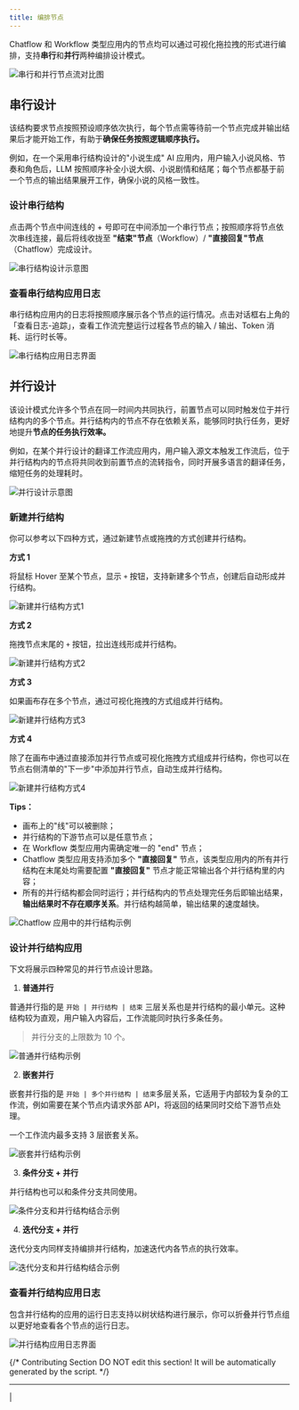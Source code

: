 ```yaml
---
title: 编排节点
---
```


Chatflow 和 Workflow 类型应用内的节点均可以通过可视化拖拉拽的形式进行编排，支持**串行**和**并行**两种编排设计模式。

<Frame caption="上图为串行节点流、下图为并行节点流">
  <img src="https://assets-docs.dify.ai/dify-enterprise-mintlify/zh_CN/guides/workflow/3a087683b42b421d73bf4f4ed224df9c.png" alt="串行和并行节点流对比图" />
</Frame>

## 串行设计

该结构要求节点按照预设顺序依次执行，每个节点需等待前一个节点完成并输出结果后才能开始工作，有助于**确保任务按照逻辑顺序执行。**

例如，在一个采用串行结构设计的"小说生成" AI 应用内，用户输入小说风格、节奏和角色后，LLM 按照顺序补全小说大纲、小说剧情和结尾；每个节点都基于前一个节点的输出结果展开工作，确保小说的风格一致性。

### 设计串行结构

点击两个节点中间连线的 + 号即可在中间添加一个串行节点；按照顺序将节点依次串线连接，最后将线收拢至 **"结束"节点**（Workflow）/ **"直接回复"节点**（Chatflow）完成设计。

<Frame caption="串行结构">
  <img src="https://assets-docs.dify.ai/dify-enterprise-mintlify/zh_CN/guides/workflow/4fbde8db25205e6532550e4da688a839.png" alt="串行结构设计示意图" />
</Frame>

### 查看串行结构应用日志

串行结构应用内的日志将按照顺序展示各个节点的运行情况。点击对话框右上角的 「查看日志-追踪」，查看工作流完整运行过程各节点的输入 / 输出、Token 消耗、运行时长等。

<Frame caption="串行结构应用日志">
  <img src="https://assets-docs.dify.ai/dify-enterprise-mintlify/zh_CN/guides/workflow/46478beb414087e7ce030017d8cb1fbe.png" alt="串行结构应用日志界面" />
</Frame>

## 并行设计

该设计模式允许多个节点在同一时间内共同执行，前置节点可以同时触发位于并行结构内的多个节点。并行结构内的节点不存在依赖关系，能够同时执行任务，更好地提升**节点的任务执行效率。**

例如，在某个并行设计的翻译工作流应用内，用户输入源文本触发工作流后，位于并行结构内的节点将共同收到前置节点的流转指令，同时开展多语言的翻译任务，缩短任务的处理耗时。

<Frame caption="并行设计">
  <img src="https://assets-docs.dify.ai/dify-enterprise-mintlify/zh_CN/guides/workflow/2cd6bb97c75cc3bdaa4a95dd35e637b9.png" alt="并行设计示意图" />
</Frame>

### 新建并行结构

你可以参考以下四种方式，通过新建节点或拖拽的方式创建并行结构。

**方式 1**

将鼠标 Hover 至某个节点，显示 `+` 按钮，支持新建多个节点，创建后自动形成并行结构。

<Frame caption="Type 01">
  <img src="https://assets-docs.dify.ai/dify-enterprise-mintlify/zh_CN/guides/workflow/7ec551351c6483ce8fcd93d4d4c6991f.png" alt="新建并行结构方式1" />
</Frame>

**方式 2**

拖拽节点末尾的 `+` 按钮，拉出连线形成并行结构。

<Frame caption="Type 02">
  <img src="https://assets-docs.dify.ai/dify-enterprise-mintlify/zh_CN/guides/workflow/18009cb97167f3efe3e51829b6cec159.png" alt="新建并行结构方式2" />
</Frame>

**方式 3**

如果画布存在多个节点，通过可视化拖拽的方式组成并行结构。

<Frame caption="Type 03">
  <img src="https://assets-docs.dify.ai/dify-enterprise-mintlify/zh_CN/guides/workflow/ff447ce4bc20f6b51b3497887ad10cf3.png" alt="新建并行结构方式3" />
</Frame>

**方式 4**

除了在画布中通过直接添加并行节点或可视化拖拽方式组成并行结构，你也可以在节点右侧清单的"下一步"中添加并行节点，自动生成并行结构。

<Frame caption="Type 04">
  <img src="https://assets-docs.dify.ai/dify-enterprise-mintlify/zh_CN/guides/workflow/e799c7692999cf2b3659777e43e2c85d.png" alt="新建并行结构方式4" />
</Frame>

**Tips：**

* 画布上的"线"可以被删除；
* 并行结构的下游节点可以是任意节点；
* 在 Workflow 类型应用内需确定唯一的 "end" 节点；
* Chatflow 类型应用支持添加多个 **"直接回复"** 节点，该类型应用内的所有并行结构在末尾处均需要配置 **"直接回复"** 节点才能正常输出各个并行结构里的内容；
* 所有的并行结构都会同时运行；并行结构内的节点处理完任务后即输出结果，**输出结果时不存在顺序关系**。并行结构越简单，输出结果的速度越快。

<Frame caption="Chatflow 应用中的并行结构">
  <img src="https://assets-docs.dify.ai/dify-enterprise-mintlify/zh_CN/guides/workflow/b1744a307c6da7f43cf7f5abb0c2c161.png" alt="Chatflow 应用中的并行结构示例" />
</Frame>

### 设计并行结构应用

下文将展示四种常见的并行节点设计思路。

1. **普通并行**

普通并行指的是 `开始 | 并行结构 | 结束` 三层关系也是并行结构的最小单元。这种结构较为直观，用户输入内容后，工作流能同时执行多条任务。

> 并行分支的上限数为 10 个。

<Frame caption="普通并行">
  <img src="https://assets-docs.dify.ai/dify-enterprise-mintlify/zh_CN/guides/workflow/799ea5b376f0392fbc16ade2740fffa8.png" alt="普通并行结构示例" />
</Frame>

2. **嵌套并行**

嵌套并行指的是 `开始 | 多个并行结构 | 结束`多层关系，它适用于内部较为复杂的工作流，例如需要在某个节点内请求外部 API，将返回的结果同时交给下游节点处理。

一个工作流内最多支持 3 层嵌套关系。

<Frame caption="嵌套并行：2 层嵌套关系">
  <img src="https://assets-docs.dify.ai/dify-enterprise-mintlify/zh_CN/guides/workflow/c15a7deb3fc119dfa6e4d91f1dd9c9f2.png" alt="嵌套并行结构示例" />
</Frame>

3. **条件分支 + 并行**

并行结构也可以和条件分支共同使用。

<Frame caption="条件分支 + 并行">
  <img src="https://assets-docs.dify.ai/dify-enterprise-mintlify/zh_CN/guides/workflow/3a5e12d185efd55f2b84a09da0a61434.png" alt="条件分支和并行结构结合示例" />
</Frame>

4. **迭代分支 + 并行**

迭代分支内同样支持编排并行结构，加速迭代内各节点的执行效率。

<Frame caption="迭代分支+并行">
  <img src="https://assets-docs.dify.ai/dify-enterprise-mintlify/zh_CN/guides/workflow/5f659f26df129bbeac87e788b62e4f02.png" alt="迭代分支和并行结构结合示例" />
</Frame>

### 查看并行结构应用日志

包含并行结构的应用的运行日志支持以树状结构进行展示，你可以折叠并行节点组以更好地查看各个节点的运行日志。

<Frame caption="并行结构" width="315">
  <img src="https://assets-docs.dify.ai/dify-enterprise-mintlify/zh_CN/guides/workflow/ad6acb838b58d2e0c8f99669b24aa20d.png" alt="并行结构应用日志界面" />
</Frame>

{/*
Contributing Section
DO NOT edit this section!
It will be automatically generated by the script.
*/}

---

[  ](https://github.com/langgenius/dify-docs/edit/main/zh-hans/guides/workflow/orchestrate-node.mdx) | [  ](https://github.com/langgenius/dify-docs/issues/new?template=docs.yml)

